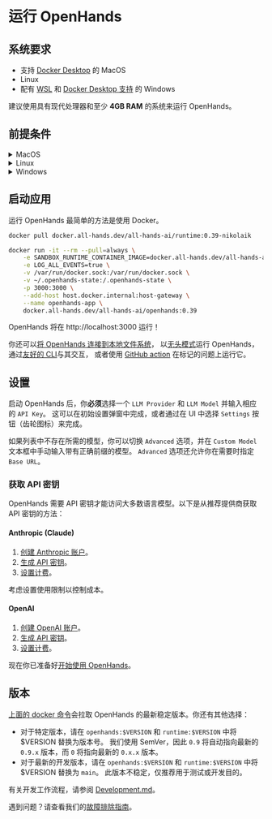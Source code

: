 # 运行 OpenHands

## 系统要求

- 支持 [Docker Desktop](https://docs.docker.com/desktop/setup/install/mac-install/#system-requirements) 的 MacOS
- Linux
- 配有 [WSL](https://learn.microsoft.com/en-us/windows/wsl/install) 和 [Docker Desktop 支持](https://docs.docker.com/desktop/setup/install/windows-install/#system-requirements) 的 Windows

建议使用具有现代处理器和至少 **4GB RAM** 的系统来运行 OpenHands。

## 前提条件

<details>
  <summary>MacOS</summary>

  **Docker Desktop**

  1. [在 Mac 上安装 Docker Desktop](https://docs.docker.com/desktop/setup/install/mac-install)。
  2. 打开 Docker Desktop，进入 `Settings > Advanced` 并确保启用了 `Allow the default Docker socket to be used`。
</details>

<details>
  <summary>Linux</summary>

  :::note
  已在 Ubuntu 22.04 上测试通过。
  :::

  **Docker Desktop**

  1. [在 Linux 上安装 Docker Desktop](https://docs.docker.com/desktop/setup/install/linux/)。

</details>

<details>
  <summary>Windows</summary>

  **WSL**

  1. [安装 WSL](https://learn.microsoft.com/en-us/windows/wsl/install)。
  2. 在 powershell 中运行 `wsl --version` 并确认 `Default Version: 2`。

  **Docker Desktop**

  1. [在 Windows 上安装 Docker Desktop](https://docs.docker.com/desktop/setup/install/windows-install)。
  2. 打开 Docker Desktop，进入 `Settings` 并确认以下设置：
  - General: 启用 `Use the WSL 2 based engine`。
  - Resources > WSL Integration: 启用 `Enable integration with my default WSL distro`。

  :::note
  下面启动应用的 docker 命令必须在 WSL 终端内运行。
  :::

</details>

## 启动应用

运行 OpenHands 最简单的方法是使用 Docker。

```bash
docker pull docker.all-hands.dev/all-hands-ai/runtime:0.39-nikolaik

docker run -it --rm --pull=always \
    -e SANDBOX_RUNTIME_CONTAINER_IMAGE=docker.all-hands.dev/all-hands-ai/runtime:0.39-nikolaik \
    -e LOG_ALL_EVENTS=true \
    -v /var/run/docker.sock:/var/run/docker.sock \
    -v ~/.openhands-state:/.openhands-state \
    -p 3000:3000 \
    --add-host host.docker.internal:host-gateway \
    --name openhands-app \
    docker.all-hands.dev/all-hands-ai/openhands:0.39
```

OpenHands 将在 http://localhost:3000 运行！

你还可以[将 OpenHands 连接到本地文件系统](https://docs.all-hands.dev/usage/runtimes/docker#connecting-to-your-filesystem)，
以[无头模式](https://docs.all-hands.dev/usage/how-to/headless-mode)运行 OpenHands，
通过[友好的 CLI](https://docs.all-hands.dev/usage/how-to/cli-mode)与其交互，
或者使用 [GitHub action](https://docs.all-hands.dev/usage/how-to/github-action) 在标记的问题上运行它。

## 设置

启动 OpenHands 后，你**必须**选择一个 `LLM Provider` 和 `LLM Model` 并输入相应的 `API Key`。
这可以在初始设置弹窗中完成，或者通过在 UI 中选择 `Settings` 按钮（齿轮图标）来完成。

如果列表中不存在所需的模型，你可以切换 `Advanced` 选项，并在 `Custom Model` 文本框中手动输入带有正确前缀的模型。
`Advanced` 选项还允许你在需要时指定 `Base URL`。

### 获取 API 密钥

OpenHands 需要 API 密钥才能访问大多数语言模型。以下是从推荐提供商获取 API 密钥的方法：

#### Anthropic (Claude)

1. [创建 Anthropic 账户](https://console.anthropic.com/)。
2. [生成 API 密钥](https://console.anthropic.com/settings/keys)。
3. [设置计费](https://console.anthropic.com/settings/billing)。

考虑设置使用限制以控制成本。

#### OpenAI

1. [创建 OpenAI 账户](https://platform.openai.com/)。
2. [生成 API 密钥](https://platform.openai.com/api-keys)。
3. [设置计费](https://platform.openai.com/account/billing/overview)。

现在你已准备好[开始使用 OpenHands](./getting-started)。

## 版本

[上面的 docker 命令](./installation#start-the-app)会拉取 OpenHands 的最新稳定版本。你还有其他选择：
- 对于特定版本，请在 `openhands:$VERSION` 和 `runtime:$VERSION` 中将 $VERSION 替换为版本号。
我们使用 SemVer，因此 `0.9` 将自动指向最新的 `0.9.x` 版本，而 `0` 将指向最新的 `0.x.x` 版本。
- 对于最新的开发版本，请在 `openhands:$VERSION` 和 `runtime:$VERSION` 中将 $VERSION 替换为 `main`。
此版本不稳定，仅推荐用于测试或开发目的。

有关开发工作流程，请参阅 [Development.md](https://github.com/All-Hands-AI/OpenHands/blob/main/Development.md)。

遇到问题？请查看我们的[故障排除指南](https://docs.all-hands.dev/usage/troubleshooting)。
